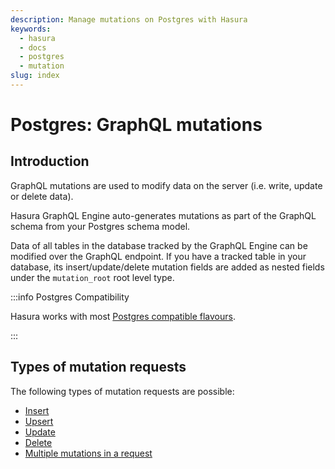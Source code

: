 ```yaml
---
description: Manage mutations on Postgres with Hasura
keywords:
  - hasura
  - docs
  - postgres
  - mutation
slug: index
---
```


# Postgres: GraphQL mutations

## Introduction

GraphQL mutations are used to modify data on the server (i.e. write, update or delete data).

Hasura GraphQL Engine auto-generates mutations as part of the GraphQL schema from your Postgres schema model.

Data of all tables in the database tracked by the GraphQL Engine can be modified over the GraphQL endpoint. If you have
a tracked table in your database, its insert/update/delete mutation fields are added as nested fields under the
`mutation_root` root level type.

:::info Postgres Compatibility

Hasura works with most [Postgres compatible flavours](/databases/postgres/index.mdx#postgres-compatible-flavors).

:::

## Types of mutation requests

The following types of mutation requests are possible:

- [Insert](/mutations/postgres/insert.mdx)
- [Upsert](/mutations/postgres/upsert.mdx)
- [Update](/mutations/postgres/update.mdx)
- [Delete](/mutations/postgres/delete.mdx)
- [Multiple mutations in a request](/mutations/postgres/multiple-mutations.mdx)
